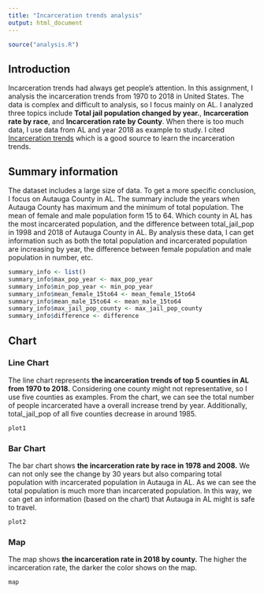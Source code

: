 ```yaml
---
title: "Incarceration trends analysis"
output: html_document 
---
```

```r
source("analysis.R")
```
## Introduction

Incarceration trends had always get people's attention. In this assignment, I analysis the incarceration trends from 1970 to 2018 in United States. The data is complex and difficult to analysis, so I focus mainly on AL. I analyzed three topics include **Total jail population changed by year.**, **Incarceration rate by race**, and **Incarceration rate by County**. When there is too much data, I use data from AL and year 2018 as example to study. I cited [Incarceration trends](https://github.com/vera-institute/incarceration-trends#documentation) which is a good source to learn the incarceration trends.

## Summary information 

The dataset includes a large size of data. To get a more specific conclusion, I focus on Autauga County in AL. The summary include the years when Autauga County has maximum and the minimum of total population. The mean of female and male population form 15 to 64. Which county in AL has the most incarcerated population, and the difference between total_jail_pop in 1998 and 2018 of Autauga County in AL. By analysis these data, I can get information such as both the total population and incarcerated population are increasing by year, the difference between female population and male population in number, etc.

```r
summary_info <- list()
summary_info$max_pop_year <- max_pop_year
summary_info$min_pop_year <- min_pop_year
summary_info$mean_female_15to64 <- mean_female_15to64
summary_info$mean_male_15to64 <- mean_male_15to64 
summary_info$max_jail_pop_county <- max_jail_pop_county
summary_info$difference <- difference
```

## Chart
### Line Chart

The line chart represents **the incarceration trends of top 5 counties in AL from 1970 to 2018.** Considering one county might not representative, so I use five counties as examples. From the chart, we can see the total number of people incarcerated have a overall increase trend by year. Additionally, total_jail_pop of all five counties decrease in around 1985.

```r
plot1
```

### Bar Chart

The bar chart shows **the incarceration rate by race in 1978 and 2008.** We can not only see the change by 30 years but also comparing total population with incarcerated population in Autauga in AL. As we can see the total population is much more than incarcerated population. In this way, we can get an information (based on the chart) that Autauga in AL might is safe to travel.

```r
plot2
```

### Map

The map shows **the incarceration rate in 2018 by county.** The higher the incarceration rate, the darker the color shows on the map.

```r
map
```